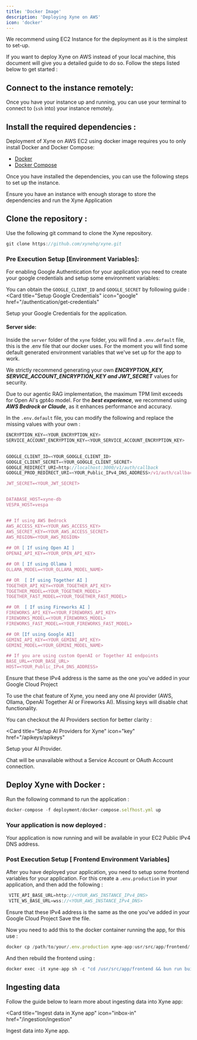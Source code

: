 ```yaml
---
title: 'Docker Image'
description: 'Deploying Xyne on AWS'
icon: 'docker'
---
```


<Tip>We recommend using EC2 Instance for the deployment as it is the simplest to set-up.</Tip>

If you want to deploy Xyne on AWS instead of your local machine, this document will give you a detailed guide to do so.
Follow the steps listed below to get started : 

## Connect to the instance remotely: 
Once you have your instance up and running, you can use your terminal to connect to (```ssh``` into) your instance remotely. 


## Install the required dependencies : 
Deployment of Xyne on AWS EC2 using docker image requires you to only install Docker and Docker Compose:


- [Docker](https://docs.docker.com/engine/install/) 
- [Docker Compose](https://docs.docker.com/compose/install/)

Once you have installed the dependencies, you can use the following steps to set up the instance.

<Warning>Ensure you have an instance with enough storage to store the dependencies and run the Xyne Application</Warning>


## Clone the repository : 

Use the following git command to clone the Xyne repository.
```javascript
git clone https://github.com/xynehq/xyne.git
```

### Pre Execution Setup [Environment Variables]:

For enabling Google Authentication for your application you need to create your google credentials and setup some environment variables: 

You can obtain the ```GOOGLE_CLIENT_ID``` and ```GOOGLE_SECRET``` by following guide : 
<Card
  title="Setup Google Credentials"
  icon="google"
  href="/authentication/get-credentials"
>
Setup your Google Credentials for the application.
</Card>

#### Server side: 
Inside the ```server``` folder of the ```xyne``` folder, you will find a ```.env.default``` file, this is the .env file that our docker uses.
For the moment you will find some default generated environment variables that we've set up for the app to work.

<Warning> We strictly recommend generating your own ***ENCRYPTION_KEY, SERVICE_ACCOUNT_ENCRYPTION_KEY and JWT_SECRET*** values for security.</Warning>


<Tip>Due to our agentic RAG implementation, the maximum TPM limit exceeds for Open AI's gpt4o model. 
 For the ***best experience***, we recommend using ***AWS Bedrock or Claude***, as it enhances performance and accuracy. </Tip>

In the ```.env.default``` file, you can modify the following and replace the missing values with your own :

```javascript .env.default file
ENCRYPTION_KEY=<YOUR_ENCRYPTION_KEY>
SERVICE_ACCOUNT_ENCRYPTION_KEY=<YOUR_SERVICE_ACCOUNT_ENCRYPTION_KEY> 

  
GOOGLE_CLIENT_ID=<YOUR_GOOGLE_CLIENT_ID>
GOOGLE_CLIENT_SECRET=<YOUR_GOOGLE_CLIENT_SECRET>
GOOGLE_REDIRECT_URI=http://localhost:3000/v1/auth/callback
GOOGLE_PROD_REDIRECT_URI=<YOUR_Public_IPv4_DNS_ADDRESS>/v1/auth/callback

JWT_SECRET=<YOUR_JWT_SECRET>


DATABASE_HOST=xyne-db
VESPA_HOST=vespa


## If using AWS Bedrock
AWS_ACCESS_KEY=<YOUR_AWS_ACCESS_KEY>
AWS_SECRET_KEY=<YOUR_AWS_ACCESS_SECRET>
AWS_REGION=<YOUR_AWS_REGION>
  
## OR [ If using Open AI ]
OPENAI_API_KEY=<YOUR_OPEN_API_KEY>

## OR [ If using Ollama ] 
OLLAMA_MODEL=<YOUR_OLLAMA_MODEL_NAME> 

## OR  [ If using Together AI ] 
TOGETHER_API_KEY=<YOUR_TOGETHER_API_KEY>
TOGETHER_MODEL=<YOUR_TOGETHER_MODEL>
TOGETHER_FAST_MODEL=<YOUR_TOGETHER_FAST_MODEL>

## OR  [ If using Fireworks AI ] 
FIREWORKS_API_KEY=<YOUR_FIREWORKS_API_KEY>
FIREWORKS_MODEL=<YOUR_FIREWORKS_MODEL>
FIREWORKS_FAST_MODEL=<YOUR_FIREWORKS_FAST_MODEL>

## OR [If using Google AI]
GEMINI_API_KEY=<YOUR_GEMINI_API_KEY> 
GEMINI_MODEL=<YOUR_GEMINI_MODEL_NAME>  

## If you are using custom OpenAI or Together AI endpoints
BASE_URL=<YOUR_BASE_URL>
HOST=<YOUR_Public_IPv4_DNS_ADDRESS>
```

<Warning> Ensure that these IPv4 address is the same as the one you've added in your Google Cloud Project</Warning>


<Tip>To use the chat feature of Xyne, you need any one AI provider (AWS, Ollama, OpenAI Together AI or Fireworks AI). Missing keys will disable chat functionality.</Tip>

You can checkout the AI Providers section for better clarity : 

<Card
  title="Setup AI Providers for Xyne"
  icon="key"
  href="/apikeys/apikeys"
>
Setup your AI Provider.
</Card>

<Warning> Chat will be unavailable without a Service Account or OAuth Account connection. </Warning>

## Deploy Xyne with Docker  :

Run the following command to run the application :
```javascript 
docker-compose -f deployment/docker-compose.selfhost.yml up 
```

### Your application is now deployed : 

Your application is now running and will be available in your EC2 Public IPv4 DNS address.


### Post Execution Setup [ Frontend Environment Variables]
After you have deployed your application, you need to setup some frontend variables for your application.
For this create a ```.env.production``` in your application, and then add the following :

```javascript
 VITE_API_BASE_URL=http://<YOUR_AWS_INSTANCE_IPv4_DNS>
 VITE_WS_BASE_URL=wss://<YOUR_AWS_INSTANCE_IPv4_DNS>
```

<Warning> Ensure that these IPv4 address is the same as the one you've added in your Google Cloud Project</Warning>
Save the file.

Now you need to add this to the docker container running the app, for this use :

```javascript
docker cp /path/to/your/.env.production xyne-app:usr/src/app/frontend/.env.production
```

And then rebuild the frontend using :

```javascript
docker exec -it xyne-app sh -c "cd /usr/src/app/frontend && bun run build"
```

## Ingesting data 
Follow the guide below to learn more about ingesting data into Xyne app: 

<Card
  title="Ingest data in Xyne app"
  icon="inbox-in"
  href="/ingestion/ingestion"
>
Ingest data into Xyne app.
</Card>